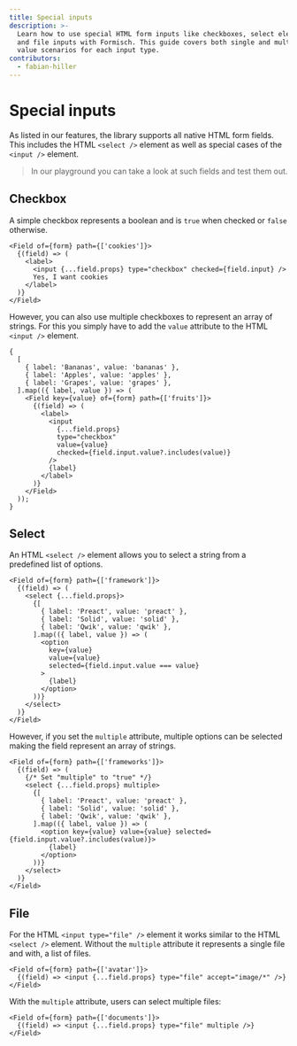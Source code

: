 ```yaml
---
title: Special inputs
description: >-
  Learn how to use special HTML form inputs like checkboxes, select elements,
  and file inputs with Formisch. This guide covers both single and multiple
  value scenarios for each input type.
contributors:
  - fabian-hiller
---
```



# Special inputs

As listed in our features, the library supports all native HTML form fields. This includes the HTML `<select />` element as well as special cases of the `<input />` element.

> In our <Link href="/playground/special">playground</Link> you can take a look at such fields and test them out.

## Checkbox

A simple checkbox represents a boolean and is `true` when checked or `false` otherwise.

```tsx
<Field of={form} path={['cookies']}>
  {(field) => (
    <label>
      <input {...field.props} type="checkbox" checked={field.input} />
      Yes, I want cookies
    </label>
  )}
</Field>
```

However, you can also use multiple checkboxes to represent an array of strings. For this you simply have to add the `value` attribute to the HTML `<input />` element.

```tsx
{
  [
    { label: 'Bananas', value: 'bananas' },
    { label: 'Apples', value: 'apples' },
    { label: 'Grapes', value: 'grapes' },
  ].map(({ label, value }) => (
    <Field key={value} of={form} path={['fruits']}>
      {(field) => (
        <label>
          <input
            {...field.props}
            type="checkbox"
            value={value}
            checked={field.input.value?.includes(value)}
          />
          {label}
        </label>
      )}
    </Field>
  ));
}
```

## Select

An HTML `<select />` element allows you to select a string from a predefined list of options.

```tsx
<Field of={form} path={['framework']}>
  {(field) => (
    <select {...field.props}>
      {[
        { label: 'Preact', value: 'preact' },
        { label: 'Solid', value: 'solid' },
        { label: 'Qwik', value: 'qwik' },
      ].map(({ label, value }) => (
        <option
          key={value}
          value={value}
          selected={field.input.value === value}
        >
          {label}
        </option>
      ))}
    </select>
  )}
</Field>
```

However, if you set the `multiple` attribute, multiple options can be selected making the field represent an array of strings.

```tsx
<Field of={form} path={['frameworks']}>
  {(field) => (
    {/* Set "multiple" to "true" */}
    <select {...field.props} multiple>
      {[
        { label: 'Preact', value: 'preact' },
        { label: 'Solid', value: 'solid' },
        { label: 'Qwik', value: 'qwik' },
      ].map(({ label, value }) => (
        <option key={value} value={value} selected={field.input.value?.includes(value)}>
          {label}
        </option>
      ))}
    </select>
  )}
</Field>
```

## File

For the HTML `<input type="file" />` element it works similar to the HTML `<select />` element. Without the `multiple` attribute it represents a single file and with, a list of files.

```tsx
<Field of={form} path={['avatar']}>
  {(field) => <input {...field.props} type="file" accept="image/*" />}
</Field>
```

With the `multiple` attribute, users can select multiple files:

```tsx
<Field of={form} path={['documents']}>
  {(field) => <input {...field.props} type="file" multiple />}
</Field>
```
